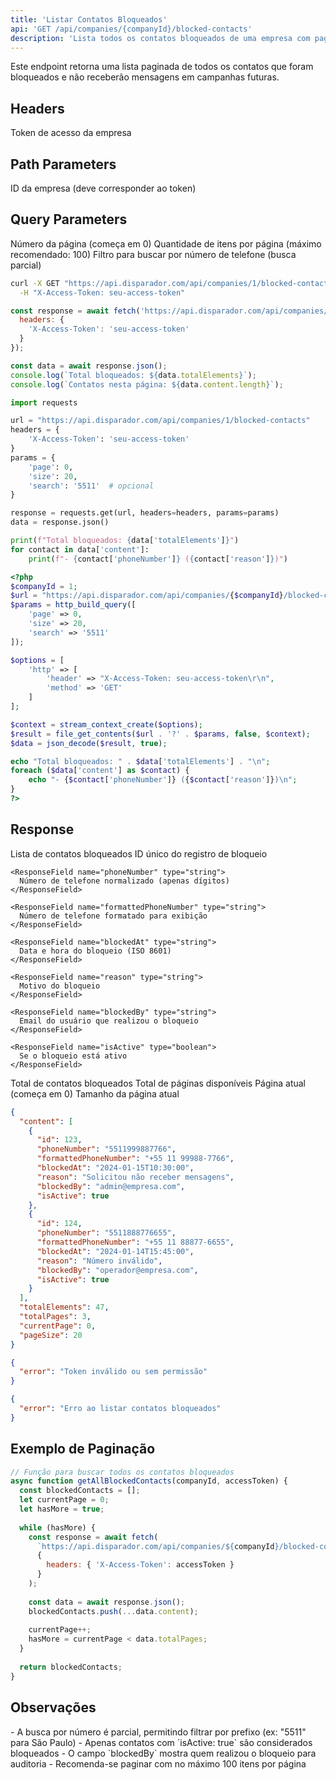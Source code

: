 ```yaml
---
title: 'Listar Contatos Bloqueados'
api: 'GET /api/companies/{companyId}/blocked-contacts'
description: 'Lista todos os contatos bloqueados de uma empresa com paginação e busca'
---
```


<Note>
  Este endpoint retorna uma lista paginada de todos os contatos que foram bloqueados e não receberão mensagens em campanhas futuras.
</Note>

## Headers

<ParamField header="X-Access-Token" type="string" required>
  Token de acesso da empresa
</ParamField>

## Path Parameters

<ParamField path="companyId" type="number" required>
  ID da empresa (deve corresponder ao token)
</ParamField>

## Query Parameters

<ParamField query="page" type="number" default="0">
  Número da página (começa em 0)
</ParamField>

<ParamField query="size" type="number" default="20">
  Quantidade de itens por página (máximo recomendado: 100)
</ParamField>

<ParamField query="search" type="string">
  Filtro para buscar por número de telefone (busca parcial)
</ParamField>

<RequestExample>

```bash cURL
curl -X GET "https://api.disparador.com/api/companies/1/blocked-contacts?page=0&size=20&search=5511" \
  -H "X-Access-Token: seu-access-token"
```

```javascript JavaScript
const response = await fetch('https://api.disparador.com/api/companies/1/blocked-contacts?page=0&size=20', {
  headers: {
    'X-Access-Token': 'seu-access-token'
  }
});

const data = await response.json();
console.log(`Total bloqueados: ${data.totalElements}`);
console.log(`Contatos nesta página: ${data.content.length}`);
```

```python Python
import requests

url = "https://api.disparador.com/api/companies/1/blocked-contacts"
headers = {
    'X-Access-Token': 'seu-access-token'
}
params = {
    'page': 0,
    'size': 20,
    'search': '5511'  # opcional
}

response = requests.get(url, headers=headers, params=params)
data = response.json()

print(f"Total bloqueados: {data['totalElements']}")
for contact in data['content']:
    print(f"- {contact['phoneNumber']} ({contact['reason']})")
```

```php PHP
<?php
$companyId = 1;
$url = "https://api.disparador.com/api/companies/{$companyId}/blocked-contacts";
$params = http_build_query([
    'page' => 0,
    'size' => 20,
    'search' => '5511'
]);

$options = [
    'http' => [
        'header' => "X-Access-Token: seu-access-token\r\n",
        'method' => 'GET'
    ]
];

$context = stream_context_create($options);
$result = file_get_contents($url . '?' . $params, false, $context);
$data = json_decode($result, true);

echo "Total bloqueados: " . $data['totalElements'] . "\n";
foreach ($data['content'] as $contact) {
    echo "- {$contact['phoneNumber']} ({$contact['reason']})\n";
}
?>
```

</RequestExample>

## Response

<ResponseField name="content" type="array">
  Lista de contatos bloqueados

  <Expandable title="Campos do Contato Bloqueado">
    <ResponseField name="id" type="number">
      ID único do registro de bloqueio
    </ResponseField>

    <ResponseField name="phoneNumber" type="string">
      Número de telefone normalizado (apenas dígitos)
    </ResponseField>

    <ResponseField name="formattedPhoneNumber" type="string">
      Número de telefone formatado para exibição
    </ResponseField>

    <ResponseField name="blockedAt" type="string">
      Data e hora do bloqueio (ISO 8601)
    </ResponseField>

    <ResponseField name="reason" type="string">
      Motivo do bloqueio
    </ResponseField>

    <ResponseField name="blockedBy" type="string">
      Email do usuário que realizou o bloqueio
    </ResponseField>

    <ResponseField name="isActive" type="boolean">
      Se o bloqueio está ativo
    </ResponseField>
  </Expandable>
</ResponseField>

<ResponseField name="totalElements" type="number">
  Total de contatos bloqueados
</ResponseField>

<ResponseField name="totalPages" type="number">
  Total de páginas disponíveis
</ResponseField>

<ResponseField name="currentPage" type="number">
  Página atual (começa em 0)
</ResponseField>

<ResponseField name="pageSize" type="number">
  Tamanho da página atual
</ResponseField>

<ResponseExample>

```json 200 - Sucesso
{
  "content": [
    {
      "id": 123,
      "phoneNumber": "5511999887766",
      "formattedPhoneNumber": "+55 11 99988-7766",
      "blockedAt": "2024-01-15T10:30:00",
      "reason": "Solicitou não receber mensagens",
      "blockedBy": "admin@empresa.com",
      "isActive": true
    },
    {
      "id": 124,
      "phoneNumber": "5511888776655",
      "formattedPhoneNumber": "+55 11 88877-6655",
      "blockedAt": "2024-01-14T15:45:00",
      "reason": "Número inválido",
      "blockedBy": "operador@empresa.com",
      "isActive": true
    }
  ],
  "totalElements": 47,
  "totalPages": 3,
  "currentPage": 0,
  "pageSize": 20
}
```

```json 401 - Token Inválido
{
  "error": "Token inválido ou sem permissão"
}
```

```json 500 - Erro Interno
{
  "error": "Erro ao listar contatos bloqueados"
}
```

</ResponseExample>

## Exemplo de Paginação

```javascript
// Função para buscar todos os contatos bloqueados
async function getAllBlockedContacts(companyId, accessToken) {
  const blockedContacts = [];
  let currentPage = 0;
  let hasMore = true;
  
  while (hasMore) {
    const response = await fetch(
      `https://api.disparador.com/api/companies/${companyId}/blocked-contacts?page=${currentPage}&size=100`,
      {
        headers: { 'X-Access-Token': accessToken }
      }
    );
    
    const data = await response.json();
    blockedContacts.push(...data.content);
    
    currentPage++;
    hasMore = currentPage < data.totalPages;
  }
  
  return blockedContacts;
}
```

## Observações

<Note>
- A busca por número é parcial, permitindo filtrar por prefixo (ex: "5511" para São Paulo)
- Apenas contatos com `isActive: true` são considerados bloqueados
- O campo `blockedBy` mostra quem realizou o bloqueio para auditoria
- Recomenda-se paginar com no máximo 100 itens por página
</Note>